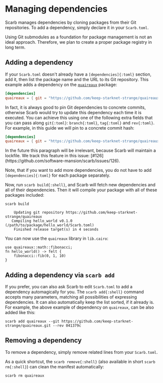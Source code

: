 
# Managing dependencies

Scarb manages dependencies by cloning packages from their Git repositories.
To add a dependency, simply declare it in your `Scarb.toml`.

<Callout type="info">
  Using Git submodules as a foundation for package management is not an ideal
  approach. Therefore, we plan to create a proper package registry in long term.
</Callout>

## Adding a dependency

If your `Scarb.toml` doesn't already have a `[dependencies]{:toml}` section, add it, then list the package name and the URL to its Git repository.
This example adds a dependency on the [`quaireaux`](https://github.com/keep-starknet-strange/quaireaux) package:

```toml copy filename="Scarb.toml"
[dependencies]
quaireaux = { git = "https://github.com/keep-starknet-strange/quaireaux.git" }
```

In fact, it is always good to pin Git dependencies to concrete commits, otherwise Scarb would try to update this dependency each time it is executed.
You can achieve this using one of the following extra fields that you can pass along `git{:toml}`: `branch{:toml}`, `tag{:toml}` and `rev{:toml}`.
For example, in this guide we will pin to a concrete commit hash:

```toml copy filename="Scarb.toml"
[dependencies]
quaireaux = { git = "https://github.com/keep-starknet-strange/quaireaux.git", rev = "041379c" }
```

<Callout type="info">
  In the future this paragraph will be irrelevant, because Scarb will maintain a
  lockfile. We track this feature in this issue:
  [#126](https://github.com/software-mansion/scarb/issues/126).
</Callout>

Note, that if you want to add more dependencies, you do not have to add `[dependencies]{:toml}` for each package separately.

Now, run `scarb build{:shell}`, and Scarb will fetch new dependencies and all of their dependencies.
Then it will compile your package with all of these packages included:

```shell copy
scarb build
```

```text filename="Output"
    Updating git repository https://github.com/keep-starknet-strange/quaireaux
   Compiling hello_world v0.1.0 (/path/to/package/hello_world/Scarb.toml)
    Finished release target(s) in 4 seconds
```

You can now use the `quaireaux` library in `lib.cairo`:

```cairo copy filename="src/lib.cairo"
use quaireaux::math::fibonacci;
fn hello_world() -> felt {
    fibonacci::fib(0, 1, 10)
}
```

## Adding a dependency via `scarb add`

If you prefer, you can also ask Scarb to edit `Scarb.toml` to add a dependency automagically for you.
The `scarb add{:shell}` command accepts many parameters, matching all possibilities of expressing dependencies.
It can also automatically keep the list sorted, if it already is.
For example, the above example of dependency on `quaireaux`, can be also added like this:

```shell copy
scarb add quaireaux --git https://github.com/keep-starknet-strange/quaireaux.git --rev 041379c
```

## Removing a dependency

To remove a dependency, simply remove related lines from your `Scarb.toml`.

As a quick shortcut, the `scarb remove{:shell}` (also available in short `scarb rm{:shell}`) can clean the manifest automatically:

```shell copy
scarb rm quaireaux
```
